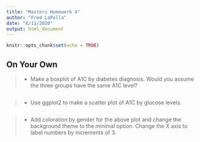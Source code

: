```yaml
---
title: "Masters Homework 4"
author: "Fred LaPolla"
date: "6/11/2020"
output: html_document
---
```


```r
knitr::opts_chunk$set(echo = TRUE)
```

## On Your Own



>- Make a boxplot of A1C by diabetes diagnosis. Would you assume the three groups have the same A1C level? 

```r

```


>- Use ggplot2 to make a scatter plot of A1C by glucose levels.

```r

```


>- Add coloration by gender for the above plot and change the background theme to the minimal option. Change the X axis to label numbers by increments of 3. 

```r

```


